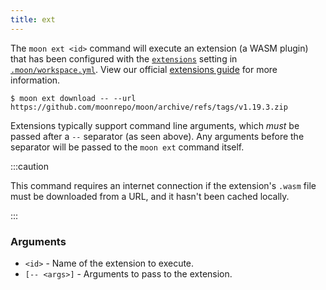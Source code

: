 ```yaml
---
title: ext
---
```



<VersionLabel version="1.20.0" header />

The `moon ext <id>` command will execute an extension (a WASM plugin) that has been configured with
the [`extensions`](../config/workspace#extensions) setting in [`.moon/workspace.yml`](../config).
View our official [extensions guide](../guides/extensions) for more information.

```shell
$ moon ext download -- --url https://github.com/moonrepo/moon/archive/refs/tags/v1.19.3.zip
```

Extensions typically support command line arguments, which _must_ be passed after a `--` separator
(as seen above). Any arguments before the separator will be passed to the `moon ext` command itself.

:::caution

This command requires an internet connection if the extension's `.wasm` file must be downloaded from
a URL, and it hasn't been cached locally.

:::

### Arguments

- `<id>` - Name of the extension to execute.
- `[-- <args>]` - Arguments to pass to the extension.
